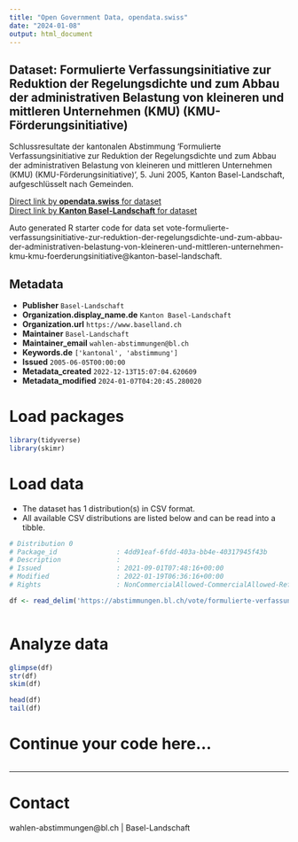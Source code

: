 ```yaml
---
title: "Open Government Data, opendata.swiss"
date: "2024-01-08"
output: html_document
---
```


## Dataset: Formulierte Verfassungsinitiative zur Reduktion der Regelungsdichte und zum Abbau der administrativen Belastung von kleineren und mittleren Unternehmen (KMU) (KMU-Förderungsinitiative)

Schlussresultate der kantonalen Abstimmung 'Formulierte Verfassungsinitiative zur Reduktion der Regelungsdichte und zum Abbau der administrativen Belastung von kleineren und mittleren Unternehmen (KMU) (KMU-Förderungsinitiative)', 5. Juni 2005, Kanton Basel-Landschaft, aufgeschlüsselt nach Gemeinden.

[Direct link by **opendata.swiss** for dataset](https://opendata.swiss/de/dataset/formulierte-verfassungsinitiative-zur-reduktion-der-regelungsdichte-und-zum-abbau-der-administr)<br>
[Direct link by **Kanton Basel-Landschaft** for dataset](https://abstimmungen.bl.ch/vote/formulierte-verfassungsinitiative-zur-reduktion-der-regelungsdichte-und-zum-abbau-der-administrativen-belastung-von-kleineren-und-mittleren-unternehmen-kmu-kmu-foerderungsinitiative/data)

Auto generated R starter code for data set vote-formulierte-verfassungsinitiative-zur-reduktion-der-regelungsdichte-und-zum-abbau-der-administrativen-belastung-von-kleineren-und-mittleren-unternehmen-kmu-kmu-foerderungsinitiative@kanton-basel-landschaft.

## Metadata

- **Publisher** `Basel-Landschaft`
- **Organization.display_name.de** `Kanton Basel-Landschaft`
- **Organization.url** `https://www.baselland.ch`
- **Maintainer** `Basel-Landschaft`
- **Maintainer_email** `wahlen-abstimmungen@bl.ch`
- **Keywords.de** `['kantonal', 'abstimmung']`
- **Issued** `2005-06-05T00:00:00`
- **Metadata_created** `2022-12-13T15:07:04.620609`
- **Metadata_modified** `2024-01-07T04:20:45.280020`


# Load packages

```r

library(tidyverse)
library(skimr)

```

# Load data

-   The dataset has 1 distribution(s) in CSV format.
-   All available CSV distributions are listed below and can be read into a tibble.

```r

# Distribution 0
# Package_id               : 4dd91eaf-6fdd-403a-bb4e-40317945f43b
# Description              : 
# Issued                   : 2021-09-01T07:48:16+00:00
# Modified                 : 2022-01-19T06:36:16+00:00
# Rights                   : NonCommercialAllowed-CommercialAllowed-ReferenceRequired

df <- read_delim('https://abstimmungen.bl.ch/vote/formulierte-verfassungsinitiative-zur-reduktion-der-regelungsdichte-und-zum-abbau-der-administrativen-belastung-von-kleineren-und-mittleren-unternehmen-kmu-kmu-foerderungsinitiative/data-csv')



```

# Analyze data

```r

glimpse(df)
str(df)
skim(df)

head(df)
tail(df)

```

# Continue your code here...

```r

```

------------------------------------------------------------------------

# Contact

wahlen-abstimmungen@bl.ch | Basel-Landschaft
